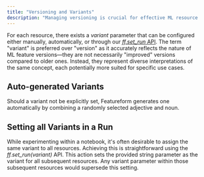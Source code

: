```yaml
---
title: "Versioning and Variants"
description: "Managing versioning is crucial for effective ML resource management. Featureform empowers you to implement versioning across your data sources, transformations, features, labels, and training sets. Each of these resources is inherently immutable by default, ensuring you can confidently utilize versioned resources created by others without the risk of disruption due to upstream modifications."
---
```


For each resource, there exists a *variant* parameter that can be configured either manually, automatically, or through our [*ff.set_run* API](https://sdk.featureform.com/register/#featureform.register.Registrar.set_run). The term "variant" is preferred over "version" as it accurately reflects the nature of ML feature versions—they are not necessarily "improved" versions compared to older ones. Instead, they represent diverse interpretations of the same concept, each potentially more suited for specific use cases.

## Auto-generated Variants

Should a variant not be explicitly set, Featureform generates one automatically by combining a randomly selected adjective and noun.

## Setting all Variants in a Run

While experimenting within a notebook, it's often desirable to assign the same variant to all resources. Achieving this is straightforward using the *ff.set_run(variant)* API. This action sets the provided string parameter as the variant for all subsequent resources. Any variant parameter within those subsequent resources would supersede this setting.
